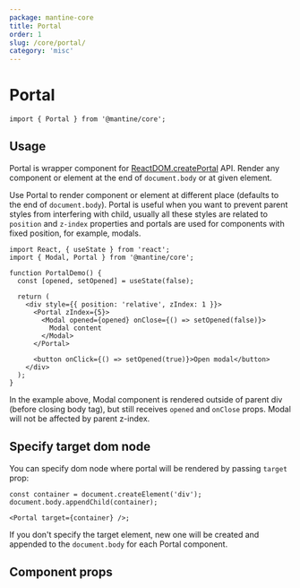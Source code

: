 ```yaml
---
package: mantine-core
title: Portal
order: 1
slug: /core/portal/
category: 'misc'
---
```


# Portal

<PageHeader
  source="mantine-core/src/Portal/Portal.tsx"
  docs="core/Portal.mdx"
  package="@mantine/core"
/>

```tsx
import { Portal } from '@mantine/core';
```

## Usage

Portal is wrapper component for [ReactDOM.createPortal](https://reactjs.org/docs/portals.html) API.
Render any component or element at the end of `document.body` or at given element.

Use Portal to render component or element at different place (defaults to the end of `document.body`).
Portal is useful when you want to prevent parent styles from interfering with child,
usually all these styles are related to `position` and `z-index` properties
and portals are used for components with fixed position, for example, modals.

```tsx
import React, { useState } from 'react';
import { Modal, Portal } from '@mantine/core';

function PortalDemo() {
  const [opened, setOpened] = useState(false);

  return (
    <div style={{ position: 'relative', zIndex: 1 }}>
      <Portal zIndex={5}>
        <Modal opened={opened} onClose={() => setOpened(false)}>
          Modal content
        </Modal>
      </Portal>

      <button onClick={() => setOpened(true)}>Open modal</button>
    </div>
  );
}
```

In the example above, Modal component is rendered outside of parent div (before closing body tag),
but still receives `opened` and `onClose` props. Modal will not be affected by parent z-index.

## Specify target dom node

You can specify dom node where portal will be rendered by passing `target` prop:

```tsx
const container = document.createElement('div');
document.body.appendChild(container);

<Portal target={container} />;
```

If you don't specify the target element, new one will be created and appended to the `document.body` for each Portal component.

## Component props

<PropsTable component="Portal" />
